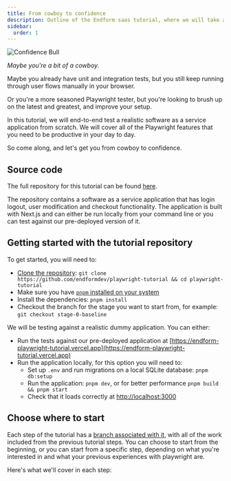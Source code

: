 ```yaml
---
title: From cowboy to confidence
description: Outline of the Endform saas tutorial, where we will take an untested saas application and build a Playwright test suite for it.
sidebar:
  order: 1
---
```



<Image src={ConfidenceBull} alt="Confidence Bull" width={600} />

_Maybe you're a bit of a cowboy._

Maybe you already have unit and integration tests, but you still keep running through user flows manually in your browser.

Or you're a more seasoned Playwright tester, but you're looking to brush up on the latest and greatest, and improve your setup. 

In this tutorial, we will end-to-end test a realistic software as a service application from scratch.
We will cover all of the Playwright features that you need to be productive in your day to day. 

So come along, and let's get you from cowboy to confidence.

## Source code

The full repository for this tutorial can be found [here](https://github.com/endformdev/playwright-tutorial). 

The repository contains a software as a service application that has login logout, user modification and checkout functionality. 
The application is built with Next.js and can either be run locally from your command line or you can test against our pre-deployed version of it. 

## Getting started with the tutorial repository

To get started, you will need to:

- [Clone the repository](https://github.com/endformdev/playwright-tutorial): `git clone https://github.com/endformdev/playwright-tutorial && cd playwright-tutorial`
- Make sure you have [`pnpm` installed on your system](https://pnpm.io/installation#using-corepack)
- Install the dependencies: `pnpm install`
- Checkout the branch for the stage you want to start from, for example: `git checkout stage-0-baseline`

We will be testing against a realistic dummy application.
You can either:

- Run the tests against our pre-deployed application at [https://endform-playwright-tutorial.vercel.app](https://endform-playwright-tutorial.vercel.app)
- Run the application locally, for this option you will need to:
  - Set up `.env` and run migrations on a local SQLite database: `pnpm db:setup`
  - Run the application: `pnpm dev`, or for better performance `pnpm build && pnpm start`
  - Check that it loads correctly at [http://localhost:3000](http://localhost:3000)

## Choose where to start

Each step of the tutorial has a [branch associated with it](https://github.com/endformdev/playwright-tutorial/branches), with all of the work included from the previous tutorial steps.
You can choose to start from the beginning, or you can start from a specific step, depending on what you're interested in and what your previous experiences with playwright are. 

Here's what we'll cover in each step:

<LinkCard
  title="Practical playwright setup"
  description="Setting up a Playwright project to make your future testing life easier."
  href="/docs/guides/practical-playwright-setup"
/>

<LinkCard
  title="Generate tests with Playwright MCP"
  description="Use the Playwright MCP with your AI to generate tests for your application."
  href="/docs/guides/generate-tests-playwright-mcp"
/>

<LinkCard
  title="Speeding up with endform"
  description="Use endform to speed up your test suite."
  href="/docs/guides/speeding-up-with-endform"
/>

<LinkCard
  title="Understanding test results"
  description="Understand test results using Playwright traces and the Endform dashboard."
  href="/docs/guides/understanding-test-results"
/>




